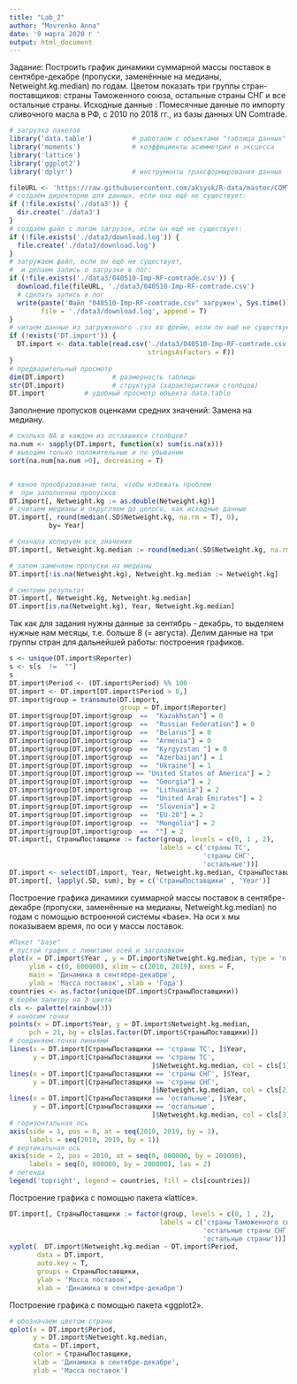 ---
title: "Lab_2"
author: "Movrenko Anna"
date: '9 марта 2020 г '
output: html_document
---

Задание: Построить график динамики суммарной массы поставок в сентябре-декабре (пропуски, заменённые на медианы, Netweight.kg.median)
по годам. Цветом показать  три группы стран-поставщиков: страны Таможенного союза, остальные страны СНГ и  все остальные страны. 
Исходные данные : Помесячные данные по импорту сливочного масла в РФ, с 2010 по 2018 гг., из базы данных UN Comtrade. 

```{r }
# загрузка пакетов
library('data.table')          # работаем с объектами "таблица данных"
library('moments')             # коэффициенты асимметрии и эксцесса 
library('lattice')
library('ggplot2')
library('dplyr')               # инструменты трансформирования данных

fileURL <- 'https://raw.githubusercontent.com/aksyuk/R-data/master/COMTRADE/040510-Imp-RF-comtrade.csv'
# создаём директорию для данных, если она ещё не существует:
if (!file.exists('./data3')) {
  dir.create('./data3')
}
# создаём файл с логом загрузок, если он ещё не существует:
if (!file.exists('./data3/download.log')) {
  file.create('./data3/download.log')
}
# загружаем файл, если он ещё не существует,
#  и делаем запись о загрузке в лог:
if (!file.exists('./data3/040510-Imp-RF-comtrade.csv')) {
  download.file(fileURL, './data3/040510-Imp-RF-comtrade.csv')
  # сделать запись в лог
  write(paste('Файл "040510-Imp-RF-comtrade.csv" загружен', Sys.time()), 
        file = './data3/download.log', append = T)
}
# читаем данные из загруженного .csv во фрейм, если он ещё не существует
if (!exists('DT.import')) {
  DT.import <- data.table(read.csv('./data3/040510-Imp-RF-comtrade.csv', 
                                   stringsAsFactors = F))
}
# предварительный просмотр
dim(DT.import)            # размерность таблицы
str(DT.import)            # структура (характеристики столбцов)
DT.import          # удобный просмотр объекта data.table
```
Заполнение пропусков оценками средних значений: Замена на медиану.
```{r}

# сколько NA в каждом из оставшихся столбцов?
na.num <- sapply(DT.import, function(x) sum(is.na(x)))
# выводим только положительные и по убыванию
sort(na.num[na.num >0], decreasing = T)


# явное преобразование типа, чтобы избежать проблем 
#  при заполнении пропусков
DT.import[, Netweight.kg := as.double(Netweight.kg)]
# считаем медианы и округляем до целого, как исходные данные
DT.import[, round(median(.SD$Netweight.kg, na.rm = T), 0),
          by= Year]

# сначала копируем все значения
DT.import[, Netweight.kg.median := round(median(.SD$Netweight.kg, na.rm = T), 0), by = Year]

# затем заменяем пропуски на медианы
DT.import[!is.na(Netweight.kg), Netweight.kg.median := Netweight.kg]

# смотрим результат
DT.import[, Netweight.kg, Netweight.kg.median]
DT.import[is.na(Netweight.kg), Year, Netweight.kg.median]
```
Так как для задания нужны данные за сентябрь - декабрь, то выделяем нужные нам месяцы,
т.е. больше 8 (= августа). Делим данные на три группы стран для дальнейшей работы: построения графиков.
```{r}
s <- unique(DT.import$Reporter)
s <- s[s  !=  ""]
s
DT.import$Period <- (DT.import$Period) %% 100
DT.import <- DT.import[DT.import$Period > 8,]
DT.import$group = transmute(DT.import,
                            group = DT.import$Reporter)
DT.import$group[DT.import$group  ==  "Kazakhstan"] = 0
DT.import$group[DT.import$group  ==  "Russian Federation"] = 0
DT.import$group[DT.import$group  ==  "Belarus"] = 0
DT.import$group[DT.import$group  ==  "Armenia"] = 0
DT.import$group[DT.import$group  ==  "Kyrgyzstan "] = 0
DT.import$group[DT.import$group  ==  "Azerbaijan"] = 1
DT.import$group[DT.import$group  ==  "Ukraine"] = 1
DT.import$group[DT.import$group == "United States of America"] = 2
DT.import$group[DT.import$group  ==  "Georgia"] = 2
DT.import$group[DT.import$group  ==  "Lithuania"] = 2
DT.import$group[DT.import$group  ==  "United Arab Emirates"] = 2
DT.import$group[DT.import$group  ==  "Slovenia"] = 2
DT.import$group[DT.import$group  ==  "EU-28"] = 2
DT.import$group[DT.import$group  ==  "Mongolia"] = 2
DT.import$group[DT.import$group  ==  ""] = 2
DT.import[, СтраныПоставщики := factor(group, levels = c(0, 1 , 2),
                                      labels = c('страны ТС',
                                                 'страны СНГ',
                                                 'остальные'))]
DT.import <- select(DT.import, Year, Netweight.kg.median, СтраныПоставщики)
DT.import[, lapply(.SD, sum), by = c('СтраныПоставщики' , 'Year')]
```
Построение графика динамики суммарной массы поставок в сентябре-декабре (пропуски, заменённые на медианы, Netweight.kg.median) 
по годам с помощью встроенной системы «base». На оси x мы показываем время, по оси y массы поставок.
```{r }
#Пакет "base"
# пустой график с лимитами осей и заголовком
plot(x = DT.import$Year , y = DT.import$Netweight.kg.median, type = 'n',
     ylim = c(0, 800000), xlim = c(2010, 2019), axes = F,
     main = 'Динамика в сентябре-декабре',
     ylab = 'Масса поставок', xlab = 'Года')
countries <- as.factor(unique(DT.import$СтраныПоставщики))
# берём палитру на 3 цвета
cls <- palette(rainbow(3))
# наносим точки
points(x = DT.import$Year, y = DT.import$Netweight.kg.median,
     pch = 21, bg = cls[as.factor(DT.import$СтраныПоставщики)])
# соединяем точки линиями
lines(x = DT.import[СтраныПоставщики == 'страны ТС', ]$Year,
      y = DT.import[СтраныПоставщики == 'страны ТС',
                                    ]$Netweight.kg.median, col = cls[1])
lines(x = DT.import[СтраныПоставщики == 'страны СНГ', ]$Year,
      y = DT.import[СтраныПоставщики == 'страны СНГ',
                                    ]$Netweight.kg.median, col = cls[2])
lines(x = DT.import[СтраныПоставщики == 'остальные', ]$Year,
      y = DT.import[СтраныПоставщики == 'остальные',
                                    ]$Netweight.kg.median, col = cls[3])
# горизонтальная ось
axis(side = 1, pos = 0, at = seq(2010, 2019, by = 1),
     labels = seq(2010, 2019, by = 1))
# вертикальная ось
axis(side = 2, pos = 2010, at = seq(0, 800000, by = 200000),
     labels = seq(0, 800000, by = 200000), las = 2)
# легенда
legend('topright', legend = countries, fill = cls[countries])
```
Построение графика с помощью пакета «lattice».
```{r }
DT.import[, СтраныПоставщики := factor(group, levels = c(0, 1 , 2),
                                      labels = c('страны Таможенного союза',
                                                 'остальные страны СНГ',
                                                 'остальные страны'))]
xyplot(  DT.import$Netweight.kg.median ~ DT.import$Period,
       data = DT.import,
       auto.key = T,
       groups = СтраныПоставщики,
       ylab = 'Масса поставок',
       xlab = 'Динамика в сентябре-декабре')
```
Построение графика с помощью пакета «ggplot2».
```{r }
# обозначаем цветом страны
qplot(x = DT.import$Period,
      y = DT.import$Netweight.kg.median, 
      data = DT.import, 
      color = СтраныПоставщики,
      xlab = 'Динамика в сентябре-декабре',
      ylab = 'Масса поставок')
```
